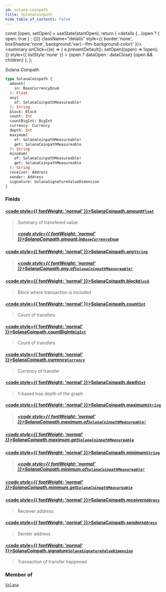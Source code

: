 ```yaml
---
id: solana-coinpath
title: SolanaCoinpath
hide_table_of_contents: false
---
```







  const [open, setOpen] = useState(startOpen);
  return (
    <details {...(open ? { open: true } : {})} className="details" style={{ border:'none', boxShadow:'none', background:'var(--ifm-background-color)' }}>
      <summary
        onClick={(e) => {
          e.preventDefault();
          setOpen((open) => !open);
        }}
        style={{ listStyle:'none' }}
      >
      {open ? dataOpen : dataClose}
      </summary>
      {open && children}
    </details>
  );
};








Solana Coinpath


```graphql
type SolanaCoinpath {
  amount(
    in: BaseCurrencyEnum
  ): Float
  any(
    of: SolanaCoinpathMeasureable!
  ): String
  block: Block
  count: Int
  countBigInt: BigInt
  currency: Currency
  depth: Int
  maximum(
    of: SolanaCoinpathMeasureable!
    get: SolanaCoinpathMeasureable
  ): String
  minimum(
    of: SolanaCoinpathMeasureable!
    get: SolanaCoinpathMeasureable
  ): String
  receiver: Address
  sender: Address
  signature: SolanaSignatureValueDimension
}
```




### Fields

#### [<code style={{ fontWeight: 'normal' }}>SolanaCoinpath.<b>amount</b></code>](#)<Bullet />[`Float`](/docs/graphql-reference/scalars/float) <Badge class="badge badge--secondary" text="scalar"/> 
> 
> 
> Summary of transfered value
> ##### [<code style={{ fontWeight: 'normal' }}>SolanaCoinpath.amount.<b>in</b></code>](#)<Bullet />[`BaseCurrencyEnum`](/docs/graphql-reference/enums/base-currency-enum) <Badge class="badge badge--secondary" text="enum"/> 
> 
> 
> 
> 

#### [<code style={{ fontWeight: 'normal' }}>SolanaCoinpath.<b>any</b></code>](#)<Bullet />[`String`](/docs/graphql-reference/scalars/string) <Badge class="badge badge--secondary" text="scalar"/> 
> 
> 
> 
> ##### [<code style={{ fontWeight: 'normal' }}>SolanaCoinpath.any.<b>of</b></code>](#)<Bullet />[`SolanaCoinpathMeasureable!`](/docs/graphql-reference/enums/solana-coinpath-measureable) <Badge class="badge badge--secondary" text="non-null"/> <Badge class="badge badge--secondary" text="enum"/> 
> 
> 
> 
> 

#### [<code style={{ fontWeight: 'normal' }}>SolanaCoinpath.<b>block</b></code>](#)<Bullet />[`Block`](/docs/graphql-reference/objects/block) <Badge class="badge badge--secondary" text="object"/> 
> 
> 
> Block where transaction is included
> 

#### [<code style={{ fontWeight: 'normal' }}>SolanaCoinpath.<b>count</b></code>](#)<Bullet />[`Int`](/docs/graphql-reference/scalars/int) <Badge class="badge badge--secondary" text="scalar"/> 
> 
> 
> Count of transfers
> 

#### [<code style={{ fontWeight: 'normal' }}>SolanaCoinpath.<b>countBigInt</b></code>](#)<Bullet />[`BigInt`](/docs/graphql-reference/scalars/big-int) <Badge class="badge badge--secondary" text="scalar"/> 
> 
> 
> Count of transfers
> 

#### [<code style={{ fontWeight: 'normal' }}>SolanaCoinpath.<b>currency</b></code>](#)<Bullet />[`Currency`](/docs/graphql-reference/objects/currency) <Badge class="badge badge--secondary" text="object"/> 
> 
> 
> Currency of transfer
> 

#### [<code style={{ fontWeight: 'normal' }}>SolanaCoinpath.<b>depth</b></code>](#)<Bullet />[`Int`](/docs/graphql-reference/scalars/int) <Badge class="badge badge--secondary" text="scalar"/> 
> 
> 
> 1-based hop depth of the graph
> 

#### [<code style={{ fontWeight: 'normal' }}>SolanaCoinpath.<b>maximum</b></code>](#)<Bullet />[`String`](/docs/graphql-reference/scalars/string) <Badge class="badge badge--secondary" text="scalar"/> 
> 
> 
> 
> ##### [<code style={{ fontWeight: 'normal' }}>SolanaCoinpath.maximum.<b>of</b></code>](#)<Bullet />[`SolanaCoinpathMeasureable!`](/docs/graphql-reference/enums/solana-coinpath-measureable) <Badge class="badge badge--secondary" text="non-null"/> <Badge class="badge badge--secondary" text="enum"/> 
> 
> 
> 
> 

##### [<code style={{ fontWeight: 'normal' }}>SolanaCoinpath.maximum.<b>get</b></code>](#)<Bullet />[`SolanaCoinpathMeasureable`](/docs/graphql-reference/enums/solana-coinpath-measureable) <Badge class="badge badge--secondary" text="enum"/> 
> 
> 
> 
> 

#### [<code style={{ fontWeight: 'normal' }}>SolanaCoinpath.<b>minimum</b></code>](#)<Bullet />[`String`](/docs/graphql-reference/scalars/string) <Badge class="badge badge--secondary" text="scalar"/> 
> 
> 
> 
> ##### [<code style={{ fontWeight: 'normal' }}>SolanaCoinpath.minimum.<b>of</b></code>](#)<Bullet />[`SolanaCoinpathMeasureable!`](/docs/graphql-reference/enums/solana-coinpath-measureable) <Badge class="badge badge--secondary" text="non-null"/> <Badge class="badge badge--secondary" text="enum"/> 
> 
> 
> 
> 

##### [<code style={{ fontWeight: 'normal' }}>SolanaCoinpath.minimum.<b>get</b></code>](#)<Bullet />[`SolanaCoinpathMeasureable`](/docs/graphql-reference/enums/solana-coinpath-measureable) <Badge class="badge badge--secondary" text="enum"/> 
> 
> 
> 
> 

#### [<code style={{ fontWeight: 'normal' }}>SolanaCoinpath.<b>receiver</b></code>](#)<Bullet />[`Address`](/docs/graphql-reference/objects/address) <Badge class="badge badge--secondary" text="object"/> 
> 
> 
> Receiver address
> 

#### [<code style={{ fontWeight: 'normal' }}>SolanaCoinpath.<b>sender</b></code>](#)<Bullet />[`Address`](/docs/graphql-reference/objects/address) <Badge class="badge badge--secondary" text="object"/> 
> 
> 
> Sender address
> 

#### [<code style={{ fontWeight: 'normal' }}>SolanaCoinpath.<b>signature</b></code>](#)<Bullet />[`SolanaSignatureValueDimension`](/docs/graphql-reference/objects/solana-signature-value-dimension) <Badge class="badge badge--secondary" text="object"/> 
> 
> 
> Transaction of transfer happened
> 



### Member of

[`Solana`](/docs/graphql-reference/objects/solana)  <Badge class="secondary" text="object"/>

